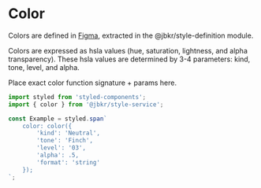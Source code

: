 
<Meta title="Props / Color" />


# Color

Colors are defined in [Figma](https://www.figma.com/file/OHRLg3ooz9FCKPjF1xpShW/Totus?node-id=108%3A2568), extracted in the @jbkr/style-definition module.

Colors are expressed as hsla values (hue, saturation, lightness, and alpha
transparency). These hsla values are determined by 3-4 parameters: kind, tone,
level, and alpha.

Place exact color function signature + params here.

```js
import styled from 'styled-components';
import { color } from '@jbkr/style-service';

const Example = styled.span`
	color: color({
		'kind': 'Neutral',
		'tone': 'Finch',
		'level': '03',
		'alpha': .5,
		'format': 'string'
	});
`;
```
